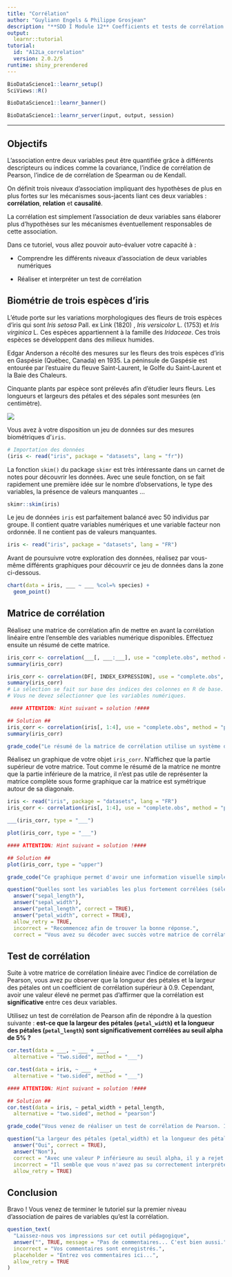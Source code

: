 ```yaml
---
title: "Corrélation"
author: "Guyliann Engels & Philippe Grosjean"
description: "**SDD I Module 12** Coefficients et tests de corrélation."
output:
  learnr::tutorial
tutorial:
  id: "A12La_correlation"
  version: 2.0.2/5
runtime: shiny_prerendered
---
```


```r
BioDataScience1::learnr_setup()
SciViews::R()
```

```r
BioDataScience1::learnr_banner()
```

```r
BioDataScience1::learnr_server(input, output, session)
```

------------------------------------------------------------------------

## Objectifs

L'association entre deux variables peut être quantifiée grâce à différents descripteurs ou indices comme la covariance, l'indice de corrélation de Pearson, l'indice de de corrélation de Spearman ou de Kendall.

On définit trois niveaux d'association impliquant des hypothèses de plus en plus fortes sur les mécanismes sous-jacents liant ces deux variables : **corrélation**, **relation** et **causalité**.

La corrélation est simplement l'association de deux variables sans élaborer plus d'hypothèses sur les mécanismes éventuellement responsables de cette association.

Dans ce tutoriel, vous allez pouvoir auto-évaluer votre capacité à :

-   Comprendre les différents niveaux d'association de deux variables numériques

-   Réaliser et interpréter un test de corrélation

## Biométrie de trois espèces d'iris

L'étude porte sur les variations morphologiques des fleurs de trois espèces d'iris qui sont *Iris setosa* Pall. ex Link (1820) , *Iris versicolor* L. (1753) et *Iris virginica* L. Ces espèces appartiennent à la famille des *Iridaceae*. Ces trois espèces se développent dans des milieux humides.

Edgar Anderson a récolté des mesures sur les fleurs des trois espèces d'iris en Gaspésie (Québec, Canada) en 1935. La péninsule de Gaspésie est entourée par l'estuaire du fleuve Saint-Laurent, le Golfe du Saint-Laurent et la Baie des Chaleurs.

Cinquante plants par espèce sont prélevés afin d'étudier leurs fleurs. Les longueurs et largeurs des pétales et des sépales sont mesurées (en centimètre).

![](images/iris.jpg)

Vous avez à votre disposition un jeu de données sur des mesures biométriques d'`iris`.

```r
# Importation des données
(iris <- read("iris", package = "datasets", lang = "fr"))
```

La fonction `skim()` du package `skimr` est très intéressante dans un carnet de notes pour découvrir les données. Avec une seule fonction, on se fait rapidement une première idée sur le nombre d'observations, le type des variables, la présence de valeurs manquantes ...

```r
skimr::skim(iris)
```

Le jeu de données `iris` est parfaitement balancé avec 50 individus par groupe. Il contient quatre variables numériques et une variable facteur non ordonnée. Il ne contient pas de valeurs manquantes.

```r
iris <- read("iris", package = "datasets", lang = "FR")
```

Avant de poursuivre votre exploration des données, réalisez par vous-même différents graphiques pour découvrir ce jeu de données dans la zone ci-dessous.

```r
chart(data = iris, ___ ~ ___ %col=% species) +
  geom_point()
```

## Matrice de corrélation

Réalisez une matrice de corrélation afin de mettre en avant la corrélation linéaire entre l'ensemble des variables numérique disponibles. Effectuez ensuite un résumé de cette matrice.

<!-- Attention que le snippet se réfère à cor() alors qu'on utilise correlation() ici => homogénéiser, ou au moins le préciser. Ce serait aussi utile de rappeler les variables du tableau en début de cet exercice car on est passé à une autre page! -->

<!-- 💬 **Un snippet est disponible pour réaliser une matrice de corrélation à l'aide d'une fonction différente `.escor: correlation matrix`.** -->

```r
iris_corr <- correlation(___[, ___:___], use = "complete.obs", method = "___")
summary(iris_corr)
```

```r
iris_corr <- correlation(DF[, INDEX_EXPRESSION], use = "complete.obs", method = "pearson")
summary(iris_corr)
# La sélection se fait sur base des indices des colonnes en R de base. 
# Vous ne devez sélectionner que les variables numériques.

 #### ATTENTION: Hint suivant = solution !####
```

```r
## Solution ##
iris_corr <- correlation(iris[, 1:4], use = "complete.obs", method = "pearson")
summary(iris_corr)
```

```r
grade_code("Le résumé de la matrice de corrélation utilise un système de légende particulier pour mettre en avant les variables les plus corrélées. Assurez-vous de bien comprendre les symboles utilisés ., + ou encore B.")
```

Réalisez un graphique de votre objet `iris_corr`. N'affichez que la partie supérieur de votre matrice. Tout comme le résumé de la matrice ne montre que la partie inférieure de la matrice, il n'est pas utile de représenter la matrice complète sous forme graphique car la matrice est symétrique autour de sa diagonale.

```r
iris <- read("iris", package = "datasets", lang = "FR")
iris_corr <- correlation(iris[, 1:4], use = "complete.obs", method = "pearson")
```

```r
___(iris_corr, type = "___")
```

```r
plot(iris_corr, type = "___")

#### ATTENTION: Hint suivant = solution !####
```

```r
## Solution ##
plot(iris_corr, type = "upper")
```

```r
grade_code("Ce graphique permet d'avoir une information visuelle simple à analyser. La couleur utilisée, l'élongation de l'ellipse et le sens de l'ellipse sont porteurs d'information sur la corrélation entre les paires de variables étudiées. Répondez à la question suivante.")
```

```r
question("Quelles sont les variables les plus fortement corrélées (sélectionnez les deux variables les plus corrélées) ?",
  answer("sepal_length"),
  answer("sepal_width"),
  answer("petal_length", correct = TRUE),
  answer("petal_width", correct = TRUE),
  allow_retry = TRUE,
  incorrect = "Recommencez afin de trouver la bonne réponse.",
  correct = "Vous avez su décoder avec succès votre matrice de corrélation.")
```

## Test de corrélation

Suite à votre matrice de corrélation linéaire avec l'indice de corrélation de Pearson, vous avez pu observer que la longueur des pétales et la largeur des pétales ont un coefficient de corrélation supérieur à 0.9. Cependant, avoir une valeur élevé ne permet pas d'affirmer que la corrélation est **significative** entre ces deux variables.

Utilisez un test de corrélation de Pearson afin de répondre à la question suivante : **est-ce que la largeur des pétales (`petal_width`) et la longueur des pétales (`petal_length`) sont significativement corrélées au seuil alpha de 5% ?**

```r
cor.test(data = ___, ~ ___ + ___,
  alternative = "two.sided", method = "___")
```

```r
cor.test(data = iris, ~ ___ + ___, 
  alternative = "two.sided", method = "___")

#### ATTENTION: Hint suivant = solution !####
```

```r
## Solution ##
cor.test(data = iris, ~ petal_width + petal_length, 
  alternative = "two.sided", method = "pearson")
```

```r
grade_code("Vous venez de réaliser un test de corrélation de Pearson. Il ne vous reste plus qu'à répondre à la question ci-dessous pour vous assurer que vous êtes capable d'interpréter ce test d'hypothèse.")
```

```r
question("La largeur des pétales (petal_width) et la longueur des pétales (petal_length) sont-elles significativement corrélées au seuil alpha de 5% ?",
  answer("Oui", correct = TRUE),
  answer("Non"),
  correct = "Avec une valeur P inférieure au seuil alpha, il y a rejet de l'hypothèse nulle.", 
  incorrect = "Il semble que vous n'avez pas su correctement interpréter ce test. Vérifez votre compréhension de ses hypothèses nulle et alternative, ainsi que la façon de décider laquelle favoriser.", 
  allow_retry = TRUE)
```

## Conclusion

Bravo ! Vous venez de terminer le tutoriel sur la premier niveau d'association de paires de variables qu'est la corrélation.

```r
question_text(
  "Laissez-nous vos impressions sur cet outil pédagogique",
  answer("", TRUE, message = "Pas de commentaires... C'est bien aussi."),
  incorrect = "Vos commentaires sont enregistrés.",
  placeholder = "Entrez vos commentaires ici...",
  allow_retry = TRUE
)
```
